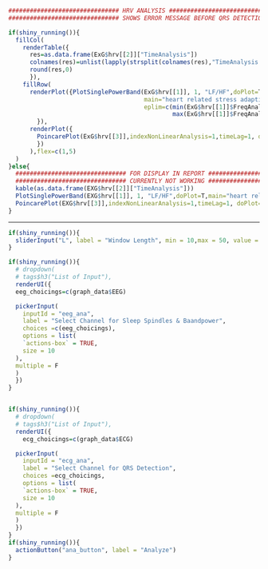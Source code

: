 
```r
############################### HRV ANALYSIS ###################################
############################### SHOWS ERROR MESSAGE BEFORE QRS DETECTION ###################################

if(shiny_running()){
  fillCol(
    renderTable({
      res=as.data.frame(ExG$hrv[[2]]["TimeAnalysis"])
      colnames(res)=unlist(lapply(strsplit(colnames(res),"TimeAnalysis."),function(x)x[[2]]))
      round(res,0)
      }),
    fillRow(
      renderPlot({PlotSinglePowerBand(ExG$hrv[[1]], 1, "LF/HF",doPlot=T,
                                      main="heart related stress adaption",                 
                                      eplim=c(min(ExG$hrv[[1]]$FreqAnalysis[[1]]$LFHF),
                                              max(ExG$hrv[[1]]$FreqAnalysis[[1]]$LFHF)))
        }),
      renderPlot({
        PoincarePlot(ExG$hrv[[3]],indexNonLinearAnalysis=1,timeLag=1, doPlot=T)
        })
      ),flex=c(1,5)
  )
}else{
  ############################### FOR DISPLAY IN REPORT ###################################
  ############################### CURRENTLY NOT WORKING ###################################
  kable(as.data.frame(EXG$hrv[[2]]["TimeAnalysis"]))
  PlotSinglePowerBand(EXG$hrv[[1]], 1, "LF/HF",doPlot=T,main="heart related stress adaption",                     eplim=c(min(EXG$hrv[[1]]$FreqAnalysis[[1]]$LFHF),max(EXG$hrv[[1]]$FreqAnalysis[[1]]$LFHF)))
  PoincarePlot(EXG$hrv[[3]],indexNonLinearAnalysis=1,timeLag=1, doPlot=T)
}

```

***

```r
if(shiny_running()){
  sliderInput("L", label = "Window Length", min = 10,max = 50, value = 30,step=1)
}

if(shiny_running()){
  # dropdown(
  # tags$h3("List of Input"),
  renderUI({
  eeg_choicings=c(graph_data$EEG)

  pickerInput(
    inputId = "eeg_ana",
    label = "Select Channel for Sleep Spindles & Baandpower",
    choices =c(eeg_choicings),
    options = list(
    `actions-box` = TRUE,
    size = 10
  ),
  multiple = F
  )
  })
}


if(shiny_running()){
  # dropdown(
  # tags$h3("List of Input"),
  renderUI({
    ecg_choicings=c(graph_data$ECG)

  pickerInput(
    inputId = "ecg_ana",
    label = "Select Channel for QRS Detection",
    choices =ecg_choicings,
    options = list(
    `actions-box` = TRUE,
    size = 10
  ),
  multiple = F
  )
  })
}
if(shiny_running()){
  actionButton("ana_button", label = "Analyze")
}

```
